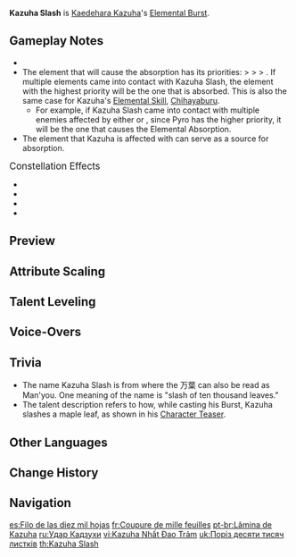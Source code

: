 {{Talent Infobox
|image         = Talent Kazuha Slash.png
|character     = Kaedehara Kazuha
|type          = Elemental Burst
|info          = The signature technique of Kazuha's self-styled bladework &mdash; a single slash that strikes with the force of the first winds of autumn, dealing {{Color|[[AoE]] Anemo DMG}}.<br />The blade's passage will leave behind a field named "Autumn Whirlwind" that periodically deals {{Color|AoE Anemo DMG}} to opponents within its range.<br /><br />'''[[Elemental Absorption]]'''<br />If Autumn Whirlwind comes into contact with {{Hydro}}/<wbr>{{Pyro}}/<wbr>{{Cryo}}/<wbr>{{Electro}}, it will deal additional elemental DMG of that type.<br />Elemental Absorption may only occur once per use.
|utility1      = Elemental Absorption
|utility2      = AoE
|utility3      = Effects Retained Character Fallen
|energyCost    = 60
|CD            = 15s
|duration      = 8s
|attr1         = Slashing DMG
|value1        = 262%–558%
|attr2         = DoT
|value2        = 120%–255%
|attr3         = Additional Elemental DMG
|value3        = 36%–77%
|scale_att1    = ATK
}}
{{Description|"I see eternity go by in an instant, the autumns of many years from a single leaf. Thus I shall slice this maple in a flash, and ask a question of the ages."}}
'''Kazuha Slash''' is [[Kaedehara Kazuha]]'s [[Elemental Burst]].

==Gameplay Notes==
* {{TalentNote|icd|All DMG dealt by this ability|0|plural=1}}
* The element that will cause the absorption has its priorities: {{Pyro}} > {{Hydro}} > {{Electro}} > {{Cryo}}. If multiple elements came into contact with Kazuha Slash, the element with the highest priority will be the one that is absorbed. This is also the same case for Kazuha's [[Elemental Skill]], [[Chihayaburu]].
** For example, if Kazuha Slash came into contact with multiple enemies affected by either {{Pyro}} or {{Electro}}, since Pyro has the higher priority, it will be the one that causes the Elemental Absorption.
* The element that Kazuha is affected with can serve as a source for absorption.

;<big>Constellation Effects</big>
* {{TalentNote|constellation|1|Scarlet Hills|Resets the cooldown of [[Chihayaburu]] upon use of Kazuha Slash.}}
* {{TalentNote|constellation|2|Yamaarashi Tailwind|Increases the [[Elemental Mastery]] of Kazuha and characters within Autumn Whirlwind by 200.}}
* {{TalentNote|constellation|5|Wisdom of Bansei}}
* {{TalentNote|constellation|6|Crimson Momiji}}

==Preview==
{{Preview
|file1=Kazuha Slash Preview
|caption1=Without Elemental Absorption

|file2=Kazuha Slash Absorption Preview
|caption2=With Elemental Absorption (Pyro)
}}
{{Clr}}

==Attribute Scaling==
{{Talent Scaling
|talentType=Elemental Burst
|levels=14
|order=slashingdmg,dot,additionalelementaldmg,duration,cd,energycost
|titles=Slashing DMG (%),DoT (%),Additional Elemental DMG (%),Duration,CD,Energy Cost
|slashingdmg_1=262.40
|slashingdmg_2=282.08
|slashingdmg_3=301.76
|slashingdmg_4=328.00
|slashingdmg_5=347.68
|slashingdmg_6=367.36
|slashingdmg_7=393.60
|slashingdmg_8=419.84
|slashingdmg_9=446.08
|slashingdmg_10=472.32
|slashingdmg_11=498.56
|slashingdmg_12=524.80
|slashingdmg_13=557.60
|slashingdmg_14=590.40

|dot_1=120
|dot_2=129
|dot_3=138
|dot_4=150
|dot_5=159
|dot_6=168
|dot_7=180
|dot_8=192
|dot_9=204
|dot_10=216
|dot_11=228
|dot_12=240
|dot_13=255
|dot_14=270

|additionalelementaldmg_1=36.00
|additionalelementaldmg_2=38.70
|additionalelementaldmg_3=41.40
|additionalelementaldmg_4=45.00
|additionalelementaldmg_5=47.70
|additionalelementaldmg_6=50.40
|additionalelementaldmg_7=54.00
|additionalelementaldmg_8=57.60
|additionalelementaldmg_9=61.20
|additionalelementaldmg_10=64.80
|additionalelementaldmg_11=68.40
|additionalelementaldmg_12=72.00
|additionalelementaldmg_13=76.50
|additionalelementaldmg_14=81.00

|duration=8s

|cd=15s

|energycost=60
}}

==Talent Leveling==
{{Talent Upgrade|Kaedehara Kazuha}}

==Voice-Overs==
{{Talent VO}}

==Trivia==
*The name Kazuha Slash is from {{Lang|Kazuha no Ittou|ja=万葉の一刀}} where the 万葉 can also be read as Man'you. One meaning of the name is "slash of ten thousand leaves."
*The talent description refers to how, while casting his Burst, Kazuha slashes a maple leaf, as shown in his [[Kazuha/Media|Character Teaser]].

==Other Languages==
{{Other Languages
|en      = Kazuha Slash
|zhs     = 万叶之一刀
|zhs_rm  = Wàn Yè zhī Yī Dāo
|zht     = 萬葉之一刀
|zht_rm  = Wàn Yè zhī Yī Dāo
|zh_tl   = A Slash of Ten Tousand Leaves
|ja      = 万葉の一刀
|ja_rm   = Man'you no Ittou{{Assumed}}
|ja_tl   = Slash of Ten Thousand Leaves
|ja_note = This can also be read as ''Kazuha no Ittou''.
|ko      = 카즈하의 일도
|ko_rm   = Kajeuha-ui Ildo
|ko_tl   = Slash of Kazuha
|es      = Filo de las diez mil hojas
|es_tl   = Edge of the Ten Thousand Leaves
|fr      = Coupure de mille feuilles
|fr_tl   = Thousand Leaves Cut
|ru      = Удар Кадзухи
|ru_tl   = Kazuha Strike
|th      = Kazuha Slash
|vi      = Kazuha Nhất Đao Trảm
|vi_tl   = 
|de      = Kazuha-Schlag
|de_tl   = Kazuha-Blow
|id      = Kazuha Slash
|pt      = Lâmina de Kazuha
|pt_tl   = Kazuha Blade
}}

==Change History==
{{Change History|1.6}}

==Navigation==
{{Talent Navbox|Kaedehara Kazuha}}

[[es:Filo de las diez mil hojas]]
[[fr:Coupure de mille feuilles]]
[[pt-br:Lâmina de Kazuha]]
[[ru:Удар Кадзухи]]
[[vi:Kazuha Nhất Đao Trảm]]
[[uk:Поріз десяти тисяч листків]]
[[th:Kazuha Slash]]